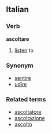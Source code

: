 ==Italian==
===Verb===
'''ascoltare'''

# [[listen]] to

===Synonym===
*[[sentire]]
*[[udire]]

===Related terms===
*[[ascoltatore]]
*[[ascoltazione]]
*[[ascolto]]